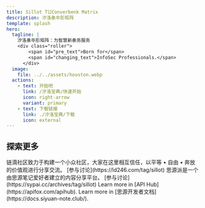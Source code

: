 ---
title: Sillot T☳Converbenk Matrix
description: 汐洛彖夲肜矩阵
template: splash
hero:
  tagline: |
    汐洛彖夲肜矩阵：为智慧新彖务服务
    <div class="roller">
        <span id="pre_text">Born for</span>
        <span id="changing_text">InfoSec Professionals.</span>
      </div>
  image:
    file: ../../assets/houston.webp
  actions:
    - text: 开始吧
      link: /汐洛宝典/快速开始
      icon: right-arrow
      variant: primary
    - text: 下载链接
      link: ./汐洛宝典/下载
      icon: external
---


<StatusComponent />

## 探索更多

<CardGrid >
    <Card title="链滴社区" icon="star">
		链滴社区致力于构建一个小众社区，大家在这里相互信任，以平等 • 自由 • 奔放的价值观进行分享交流。 [参与讨论](https://ld246.com/tag/sillot)
	</Card>
    <Card title="思源派社区" icon="star">
		思源派是一个由思源笔记爱好者建立的内容分享平台。 [参与讨论](https://sypai.cc/archives/tag/sillot)
	</Card>
	<Card title="API Hub" icon="rocket">
		Learn more in [API Hub](https://apifox.com/apihub).
	</Card>
	<Card title="思源开发者文档" icon="open-book">
		Learn more in [思源开发者文档](https://docs.siyuan-note.club/).
	</Card>
</CardGrid>

<SpeedInsights/>
<ScriptWorkaround />
